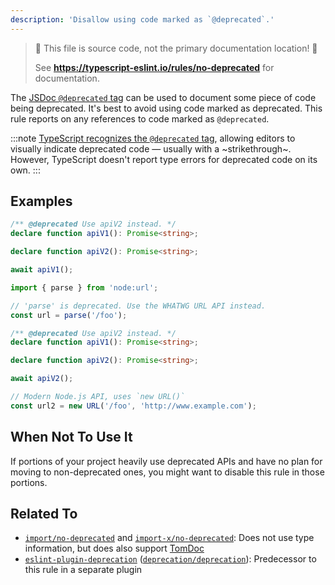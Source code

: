 ```yaml
---
description: 'Disallow using code marked as `@deprecated`.'
---
```



> 🛑 This file is source code, not the primary documentation location! 🛑
>
> See **https://typescript-eslint.io/rules/no-deprecated** for documentation.

The [JSDoc `@deprecated` tag](https://jsdoc.app/tags-deprecated) can be used to document some piece of code being deprecated.
It's best to avoid using code marked as deprecated.
This rule reports on any references to code marked as `@deprecated`.

:::note
[TypeScript recognizes the `@deprecated` tag](https://www.typescriptlang.org/docs/handbook/jsdoc-supported-types.html#deprecated), allowing editors to visually indicate deprecated code — usually with a ~strikethrough~.
However, TypeScript doesn't report type errors for deprecated code on its own.
:::

## Examples

<Tabs>
<TabItem value="❌ Incorrect">

```ts
/** @deprecated Use apiV2 instead. */
declare function apiV1(): Promise<string>;

declare function apiV2(): Promise<string>;

await apiV1();
```

```ts
import { parse } from 'node:url';

// 'parse' is deprecated. Use the WHATWG URL API instead.
const url = parse('/foo');
```

</TabItem>
<TabItem value="✅ Correct">

```ts
/** @deprecated Use apiV2 instead. */
declare function apiV1(): Promise<string>;

declare function apiV2(): Promise<string>;

await apiV2();
```

```ts
// Modern Node.js API, uses `new URL()`
const url2 = new URL('/foo', 'http://www.example.com');
```

</TabItem>
</Tabs>

## When Not To Use It

If portions of your project heavily use deprecated APIs and have no plan for moving to non-deprecated ones, you might want to disable this rule in those portions.

## Related To

- [`import/no-deprecated`](https://github.com/import-js/eslint-plugin-import/blob/main/docs/rules/no-deprecated.md) and [`import-x/no-deprecated`](https://github.com/un-ts/eslint-plugin-import-x/blob/master/docs/rules/no-deprecated.md): Does not use type information, but does also support [TomDoc](http://tomdoc.org)
- [`eslint-plugin-deprecation`](https://github.com/gund/eslint-plugin-deprecation) ([`deprecation/deprecation`](https://github.com/gund/eslint-plugin-deprecation?tab=readme-ov-file#rules)): Predecessor to this rule in a separate plugin
